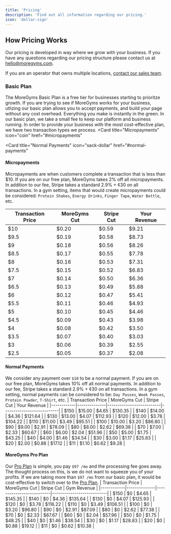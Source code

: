 ```yaml
---
title: 'Pricing'
description: 'Find out all information regarding our pricing.'
icon: 'dollar-sign'
---
```


## How Pricing Works
Our pricing is developed in way where we grow with your business. If you have any questions regarding our pricing structure please contact us at hello@moregyms.com. 


<Tip>

If you are an operator that owns multiple locations, [contact our sales team](https://cal.com/moregyms/onboarding?date=2024-05-30&month=2024-05).

</Tip>

### Basic Plan
The MoreGyms Basic Plan is a free tier for businesses starting to prioritze growth. If you are trying to see if MoreGyms works for your business, utlizing our basic plan allows you to accept payments, and build your page without any cost overhead. Everything you make is instantly in the green. In our basic plan, we take a small fee to keep our platform and business running. In order to provide your business with the most cost-effective plan, we have two transaction types we process.
<CardGroup cols={2}>
  <Card
    title="Micropayments"
    icon="coin"
    href="#micropayments"
  >

  </Card>

  <Card
    title="Normal Payments"
    icon="sack-dollar"
    href="#normal-payments"
  >

  </Card>

</CardGroup>


#### Micropayments
Micropayments are when customers complete a transaction that is less than $10. If you are on our free plan, MoreGyms takes 2% off all micropayments. In addition to our fee, Stripe takes a standard 2.9% + ¢30 on all transactions. In a gym setting, items that would create micropayments could be considered: `Protein Shakes`, `Energy Drinks`, `Finger Tape`, `Water Bottle`, etc.

| Transaction Price | MoreGyms Cut | Stripe Cut | Your Revenue|
|------------|--------------|--------------------------|---------------------------|
| $10         | $0.20        | $0.59                    | $9.21                     |
| $9.5        | $0.19        | $0.58                    | $8.73                     |
| $9          | $0.18        | $0.56                    | $8.26                     |
| $8.5        | $0.17        | $0.55                    | $7.78                     |
| $8          | $0.16        | $0.53                    | $7.31                     |
| $7.5        | $0.15        | $0.52                    | $6.83                     |
| $7          | $0.14        | $0.50                    | $6.36                     |
| $6.5        | $0.13        | $0.49                    | $5.88                     |
| $6          | $0.12        | $0.47                    | $5.41                     |
| $5.5        | $0.11        | $0.46                    | $4.93                     |
| $5          | $0.10        | $0.45                    | $4.46                     |
| $4.5        | $0.09        | $0.43                    | $3.98                     |
| $4          | $0.08        | $0.42                    | $3.50                     |
| $3.5        | $0.07        | $0.40                    | $3.03                     |
| $3          | $0.06        | $0.39                    | $2.55                     |
| $2.5        | $0.05        | $0.37                    | $2.08                     |

#### Normal Payments
We consider any payment over `$10` to be a normal payment. If you are on our free plan, MoreGyms takes 10% off all normal payments. In addition to our fee, Stripe takes a standard 2.9% + ¢30 on all transactions. In a gym setting, normal payments can be considered to be: `Day Passes`, `Week Passes`, `Protein Powder`, `T-Shirt`, etc.
| Transaction Price | MoreGyms Cut | Stripe Cut | Your Revenue |
|------------|--------------|--------------------------|---------------------------|
| $150        | $15.00       | $4.65                    | $130.35                   |
| $140        | $14.00       | $4.36                    | $121.64                   |
| $130        | $13.00       | $4.07                    | $112.93                   |
| $120        | $12.00       | $3.78                    | $104.22                   |
| $110        | $11.00       | $3.49                    | $95.51                    |
| $100        | $10.00       | $3.20                    | $86.80                    |
| $90         | $9.00        | $2.91                    | $78.09                    |
| $80         | $8.00        | $2.62                    | $69.38                    |
| $70         | $7.00        | $2.33                    | $60.67                    |
| $60         | $6.00        | $2.04                    | $51.96                    |
| $50         | $5.00        | $1.75                    | $43.25                    |
| $40         | $4.00        | $1.46                    | $34.54                    |
| $30         | $3.00        | $1.17                    | $25.83                    |
| $20         | $2.00        | $0.88                    | $17.12                    |
| $11         | $1.10        | $0.62                    | $9.28                     |

#### MoreGyms Pro Plan
Our [Pro Plan](#moregyms-pro-plan) is simple, you pay `$97 /mo` and the processing fee goes away. The thought process on this, is we do not want to squeeze you of your profits. If we are taking more than `$97 /mo` from our basic plan, it would be cost-effective to switch over to the [Pro Plan](#moregyms-pro-plan). 
| Transaction Price | MoreGyms Cut | Stripe Cut | Gym Revenue |
|------------|--------------|--------------------------|---------------------------|
| $150        | $0           | $4.65                    | $145.35                   |
| $140        | $0           | $4.36                    | $135.64                   |
| $130        | $0           | $4.07                    | $125.93                   |
| $120        | $0           | $3.78                    | $116.22                   |
| $110        | $0           | $3.49                    | $106.51                   |
| $100        | $0           | $3.20                    | $96.80                    |
| $90         | $0           | $2.91                    | $87.09                    |
| $80         | $0           | $2.62                    | $77.38                    |
| $70         | $0           | $2.33                    | $67.67                    |
| $60         | $0           | $2.04                    | $57.96                    |
| $50         | $0           | $1.75                    | $48.25                    |
| $40         | $0           | $1.46                    | $38.54                    |
| $30         | $0           | $1.17                    | $28.83                    |
| $20         | $0           | $0.88                    | $19.12                    |
| $11         | $0           | $0.62                    | $10.38                    |

